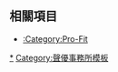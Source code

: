{{Navbox
|name = Pro-Fit
|titlestyle = background:#4b4b4b; color:#ffffff;
|title = [[Pro-Fit|<span style="color:#ffffff>Pro-Fit</span>]]
|bodyclass= hlist hlist-pipe
|belowstyle = background:#4b4b4b; color:#ffffff;
|state = <includeonly>collapsed</includeonly>
|groupstyle = background:#4b4b4b; color:#ffffff;
|group1 = 代表者
|list1 =
* 谷村誠
|group2 = 所屬聲優
|list2 = 
  {{Navbox subgroup
   |groupstyle = background:#4b4b4b; color:#ffffff;
   |group1 = 男性
   |list1  =
* [[石谷春貴]]
* [[石川界人]]
* [[岡本信彥]]
* {{link-ja|小林康介|小林康介}}
* {{link-ja|杉崎亮|杉崎亮}}
* [[相馬康一]]
* [[高橋伸也]]
*  [[堀江瞬]]
* {{link-ja|增岡太郎|増岡太郎}}
* {{link-ja|峰健一|峰健一}}
   |group2 = 女性
   |list2  =
* [[石上靜香]]
* [[石見舞菜香]]
* [[岡田幸子]]
* [[鬼頭明里]]
* [[高森奈津美]]
* [[長妻樹里]]
* [[中根久美子]]
* [[羽月理惠]]
* [[升望]]
* [[三宅麻理惠]]
* {{link-ja|森澤芙美|森沢芙美}}
* [[悠木碧]]
* [[菲魯茲·藍]]
* [[菱川花菜]]
   |group3 = 準所屬
   |list3  =
* {{link-ja|關幸司|関幸司}}
* [[坂泰斗|-{坂}-泰斗]]
* [[渡邊紘]]
* [[首藤志奈]]
* [[高柳知葉]]
   |group4 = 預留
   |list4 =
* {{link-ja|桐明衝|桐明衝}}
* {{link-ja|津田拓也|津田拓也 (声優)}}
* {{link-ja|川田祐|川田祐}}
* {{link-ja|松岡洋平|松岡洋平}}
* {{link-ja|真中桂子|真中桂子}}
* 大島美-{咲}-
* {{link-ja|田中那實|田中那実}}
* {{link-ja|美坂朱音|美坂朱音|美-{坂}-朱音}}
* {{link-ja|飯田光|飯田ヒカル}}
* 酒井美沙乃
* 菱川花菜
   |group5 = 僅聲優活動時
   |list5  =
* [[鹽屋翼]]
* [[小森真奈美]]
}}
|group3 = LINK PLAN
|list3 = 
  {{Navbox subgroup
   |groupstyle = background:#5b188a; color:#ffffff;
   |group1 = 男性
   |list1  =
* [[中田祐矢]]{{small|（預留）}}
* 中山祥德{{small|（預留）}}
* 下田健太郎{{small|（預留）}}
   |group2 = 女性
   |list2  =
* [[大西亞玖璃]]
* [[高尾奏音]]
* [[竹達彩奈]]
* 戶松優樹菜{{small|（預留）}}
* [[山田美鈴]]{{small|（預留）}}
}}
|group4 = 過往所屬聲優
|list4 =
* [[Pro-Fit#過往所屬的主要聲優|Pro-Fit]]
* [[Pro-Fit#過往所屬的主要聲優（LINK PLAN）|LINK PLAN]]
* [[Pro-Fit#過往所屬的主要聲優（ASSEMBLE HEART）|ASSEMBLE HEART]]
|group5 = 事業部門
|list5 =
* [[Pro-Fit聲優養成所]]
* [[SOUND WING]]
|belowclass = hlist
|below = 
* [[Template:Pro-Fit|<span style="color:#ffffff>Pro-Fit/LINK PLAN</span>]]
}}<noinclude>
== 相關項目 ==
* [[:Category:Pro-Fit]]
[[Category:Pro-Fit|*]]
[[Category:聲優事務所模板]]
</noinclude>
